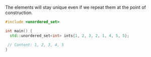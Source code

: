 The elements will stay unique even if we repeat them at the point of construction.
```cpp
#include <unordered_set>

int main() {
  std::unordered_set<int> ints{1, 2, 3, 2, 1, 4, 5, 5};

 // Content: 1, 2, 3, 4, 5
}
```
